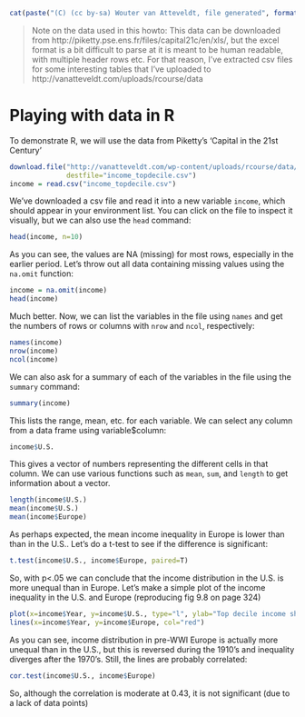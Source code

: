 ```r
cat(paste("(C) (cc by-sa) Wouter van Atteveldt, file generated", format(Sys.Date(), format="%B %d %Y")))
```

> Note on the data used in this howto: 
> This data can be downloaded from http://piketty.pse.ens.fr/files/capital21c/en/xls/, 
> but the excel format is a bit difficult to parse at it is meant to be human readable, with multiple header rows etc. 
> For that reason, I've extracted csv files for some interesting tables that I've uploaded to 
> http://vanatteveldt.com/uploads/rcourse/data

Playing with data in R
========================================================


To demonstrate R, we will use the data from Piketty's 'Capital in the 21st Century' 

```r
download.file("http://vanatteveldt.com/wp-content/uploads/rcourse/data/income_topdecile.csv", 
              destfile="income_topdecile.csv")
income = read.csv("income_topdecile.csv")
```

We've downloaded a csv file and read it into a new variable `income`, which should appear in your environment list. 
You can click on the file to inspect it visually, but we can also use the `head` command:

```r
head(income, n=10)
```

As you can see, the values are NA (missing) for most rows, especially in the earlier period.
Let's throw out all data containing missing values using the `na.omit` function:

```r
income = na.omit(income)
head(income)
```

Much better. 
Now, we can list the variables in the file using `names` and get the numbers of rows or columns with `nrow` and `ncol`, respectively:

```r
names(income)
nrow(income)
ncol(income)
```

We can also ask for a summary of each of the variables in the file using the `summary` command:

```r
summary(income)
```

This lists the range, mean, etc. for each variable. 
We can select any column from a data frame using variable$column:

```r
income$U.S.
```

This gives a vector of numbers representing the different cells in that column. 
We can use various functions such as `mean`, `sum`, and `length` to get information about a vector.

```r
length(income$U.S.)
mean(income$U.S.)
mean(income$Europe)
```

As perhaps expected, the mean income inequality in Europe is lower than than in the U.S..
Let's do a t-test to see if the difference is significant:

```r
t.test(income$U.S., income$Europe, paired=T)
```

So, with p<.05 we can conclude that the income distribution in the U.S. is more unequal than in Europe. 
Let's make a simple plot of the income inequality in the U.S. and Europe
(reproducing fig 9.8 on page 324)

```r
plot(x=income$Year, y=income$U.S., type="l", ylab="Top decile income share", xlab="Year", ylim=c(0, 0.5))
lines(x=income$Year, y=income$Europe, col="red")
```

As you can see, income distribution in pre-WWI Europe is actually more unequal than in the U.S., 
but this is reversed during the 1910's and inequality diverges after the 1970's. 
Still, the lines are probably correlated:

```r
cor.test(income$U.S., income$Europe)
```

So, although the correlation is moderate at 0.43, it is not significant (due to a lack of data points)
